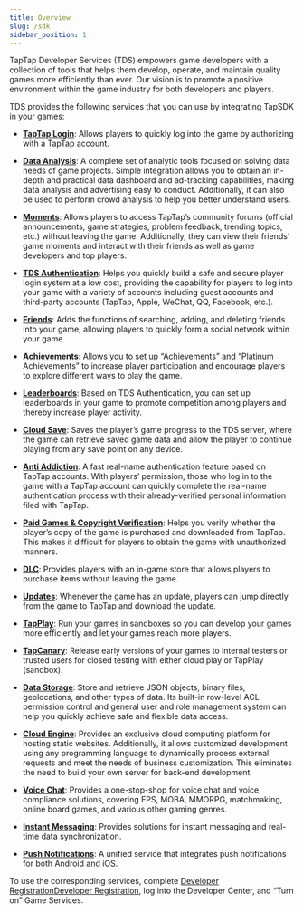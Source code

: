 ---
title: Overview
slug: /sdk
sidebar_position: 1
---


TapTap Developer Services (TDS) empowers game developers with a collection of tools that helps them develop, operate, and maintain quality games more efficiently than ever. Our vision is to promote a positive environment within the game industry for both developers and players.

TDS provides the following services that you can use by integrating TapSDK in your games:

- **[TapTap Login](/sdk/taptap-login/features/)**: Allows players to quickly log into the game by authorizing with a TapTap account.

- **[Data Analysis](/sdk/tapdb/features/)**: A complete set of analytic tools focused on solving data needs of game projects. Simple integration allows you to obtain an in-depth and practical data dashboard and ad-tracking capabilities, making data analysis and advertising easy to conduct. Additionally, it can also be used to perform crowd analysis to help you better understand users.

- **[Moments](/sdk/embedded-moments/features/)**: Allows players to access TapTap’s community forums (official announcements, game strategies, problem feedback, trending topics, etc.) without leaving the game. Additionally, they can view their friends’ game moments and interact with their friends as well as game developers and top players.

- **[TDS Authentication](/sdk/authentication/features/)**: Helps you quickly build a safe and secure player login system at a low cost, providing the capability for players to log into your game with a variety of accounts including guest accounts and third-party accounts (TapTap, Apple, <Conditional region="cn">WeChat, QQ, </Conditional><Conditional region="global">Facebook, </Conditional>etc.).

- **[Friends](/sdk/friends/features/)**: Adds the functions of searching, adding, and deleting friends into your game, allowing players to quickly form a social network within your game.

<Conditional region="cn">

- **[Achievements](/sdk/achievement/features/)**: Allows you to set up “Achievements” and “Platinum Achievements” to increase player participation and encourage players to explore different ways to play the game.

</Conditional>

- **[Leaderboards](/sdk/leaderboard/features/)**: Based on TDS Authentication, you can set up leaderboards in your game to promote competition among players and thereby increase player activity.

- **[Cloud Save](/sdk/gamesaves/features/)**: Saves the player’s game progress to the TDS server, where the game can retrieve saved game data and allow the player to continue playing from any save point on any device.

<Conditional region="cn">

- **[Anti Addiction](/sdk/anti-addiction/features/)**: A fast real-name authentication feature based on TapTap accounts. With players’ permission, those who log in to the game with a TapTap account can quickly complete the real-name authentication process with their already-verified personal information filed with TapTap.

</Conditional>

- **[Paid Games & Copyright Verification](/sdk/copyright-verification/features/)**: Helps you verify whether the player’s copy of the game is purchased and downloaded from TapTap. This makes it difficult for players to obtain the game with unauthorized manners.

- **[DLC](/sdk/dlc/features/)**: Provides players with an in-game store that allows players to purchase items without leaving the game.

- **[Updates](/sdk/update/guide/)**: Whenever the game has an update, players can jump directly from the game to TapTap and download the update.

<Conditional region="cn">

- **[TapPlay](/sdk/tap-play/features/)**: Run your games in sandboxes so you can develop your games more efficiently and let your games reach more players.

- **[TapCanary](/sdk/tap-canary/features/)**: Release early versions of your games to internal testers or trusted users for closed testing with either cloud play or TapPlay (sandbox).

</Conditional>

- **[Data Storage](/sdk/storage/features/)**: Store and retrieve JSON objects, binary files, geolocations, and other types of data. Its built-in row-level ACL permission control and general user and role management system can help you quickly achieve safe and flexible data access.

- **[Cloud Engine](/sdk/engine/overview/)**: Provides an exclusive cloud computing platform for hosting static websites. Additionally, it allows customized development using any programming language to dynamically process external requests and meet the needs of business customization. This eliminates the need to build your own server for back-end development.

- **[Voice Chat](/sdk/rtc/features/)**: Provides a one-stop-shop for voice chat and voice compliance solutions, covering FPS, MOBA, MMORPG, matchmaking, online board games, and various other gaming genres.

- **[Instant Messaging](/sdk/im/features/)**: Provides solutions for instant messaging and real-time data synchronization.

- **[Push Notifications](/sdk/push/features/)**: A unified service that integrates push notifications for both Android and iOS.

To use the corresponding services, complete <Conditional region="cn">[Developer Registration](https://developer.taptap.com/)</Conditional><Conditional region="global">[Developer Registration](https://developer.taptap.io/)</Conditional>, log into the Developer Center, and “Turn on” Game Services.
